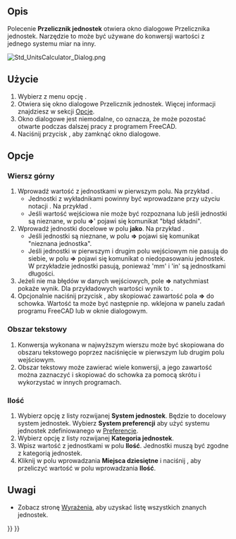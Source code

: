 <languages/>

<div class="mw-translate-fuzzy">
{{Docnav
|[[Std_Measure/pl|Std: Pomiary]]
|[[Std_ViewLoadImage/pl|Std: Otwórz widok obrazu]]
|[[Std_Tools_Menu/pl|Std: Menu Przybory]]
|IconL=Std_Measure.svg
|IconR=Std_ViewLoadImage.svg
|IconC=Freecad.svg
}}
</div>

{{GuiCommand/pl
|Name=Std UnitsCalculator
|Name/pl=Std: Przelicznik jednostek
|MenuLocation=Przybory → Przelicznik jednostek
|Workbenches=wszystkie
}}

<span id="Description"></span>
==Opis==

Polecenie '''Przelicznik jednostek''' otwiera okno dialogowe Przelicznika jednostek. Narzędzie to może być używane do konwersji wartości z jednego systemu miar na inny.

[[Image:Std_UnitsCalculator_Dialog.png]]
{{Caption|Okno dialogowe Przelicznika jednostek}}

<span id="Usage"></span>
==Użycie==

# Wybierz z menu opcję {{MenuCommand|Przybory → [[Image:Std_UnitsCalculator.svg|16px]] Przelicznik jednostek ...}}.
# Otwiera się okno dialogowe Przelicznik jednostek. Więcej informacji znajdziesz w sekcji [[#Opcje|Opcje]].
# Okno dialogowe jest niemodalne, co oznacza, że może pozostać otwarte podczas dalszej pracy z programem FreeCAD.
# Naciśnij przycisk {{Button|Zamknij}}, aby zamknąć okno dialogowe.

<span id="Options"></span>
==Opcje==

<span id="Top_row"></span>
===Wiersz górny===

# Wprowadź wartość z jednostkami w pierwszym polu. Na przykład {{Value|10 mm}}.
#* Jednostki z wykładnikami powinny być wprowadzane przy użyciu notacji {{Value|^}}. Na przykład {{Value|1 m^2}}.
#* Jeśli wartość wejściowa nie może być rozpoznana lub jeśli jednostki są nieznane, w polu '''=>'''' pojawi się komunikat "błąd składni".
# Wprowadź jednostki docelowe w polu '''jako'''. Na przykład {{Value|in}}.
#* Jeśli jednostki są nieznane, w polu '''=>''' pojawi się komunikat "nieznana jednostka".
#* Jeśli jednostki w pierwszym i drugim polu wejściowym nie pasują do siebie, w polu '''=>''' pojawi się komunikat o niedopasowaniu jednostek. W przykładzie jednostki pasują, ponieważ 'mm' i 'in' są jednostkami długości.
# Jeżeli nie ma błędów w danych wejściowych, pole '''=>''' natychmiast pokaże wynik. Dla przykładowych wartości wynik to {{Value|0,394 in}}.
# Opcjonalnie naciśnij przycisk {{Button|Kopiuj}}, aby skopiować zawartość pola '''=>''' do schowka. Wartość ta może być następnie np. wklejona w panelu zadań programu FreeCAD lub w oknie dialogowym.

<span id="Text_area"></span>
===Obszar tekstowy===

# Konwersja wykonana w najwyższym wierszu może być skopiowana do obszaru tekstowego poprzez naciśnięcie {{KEY|Enter}} w pierwszym lub drugim polu wejściowym.
# Obszar tekstowy może zawierać wiele konwersji, a jego zawartość można zaznaczyć i skopiować do schowka za pomocą skrótu {{KEY|Ctrl+C}} i wykorzystać w innych programach.

<span id="Quantity"></span>
===Ilość===

# Wybierz opcję z listy rozwijanej '''System jednostek'''. Będzie to docelowy system jednostek. Wybierz '''System preferencji''' aby użyć systemu jednostek zdefiniowanego w [[Preferences_Editor/pl#Jednostki|Preferencje]].
# Wybierz opcję z listy rozwijanej '''Kategoria jednostek'''.
# Wpisz wartość z jednostkami w polu '''Ilość'''. Jednostki muszą być zgodne z kategorią jednostek.
# Kliknij w polu wprowadzania '''Miejsca dziesiętne''' i naciśnij {{KEY|Enter}}, aby przeliczyć wartość w polu wprowadzania '''Ilość'''.

<span id="Notes"></span>
==Uwagi==

* Zobacz stronę [[Expressions/pl#Jednostki|Wyrażenia]], aby uzyskać listę wszystkich znanych jednostek.


<div class="mw-translate-fuzzy">
{{Docnav
|[[Std_Measure/pl|Std: Pomiary]]
|[[Std_ViewLoadImage/pl|Std: Otwórz widok obrazu]]
|[[Std_Tools_Menu/pl|Std: Menu Przybory]]
|IconL=Std_Measure.svg
|IconR=Std_ViewLoadImage.svg
|IconC=Freecad.svg
}}
</div>

{{Std_Base_navi{{#translation:}}}}
{{Userdocnavi{{#translation:}}}}